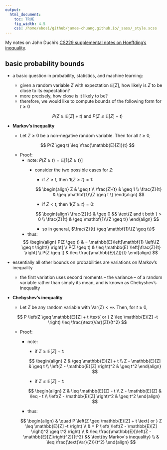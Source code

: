```yaml
---
output:
  html_document:
    toc: TRUE
    fig_width: 4.5
    css: /home/ebosi/github/james-chuang.github.io/_sass/_style.scss
---
```


My notes on John Duchi's [CS229 supplemental notes on Hoeffding's inequality](http://cs229.stanford.edu/materials.html).

## **basic probability bounds**

  - a basic question in probability, statistics, and machine learning:
      - given a random variable $Z$ with expectation $\mathbb{E}[Z]$, how likely is $Z$ to be close to its expectation?
      - more precisely, how close is it likely to be?
      - therefore, we would like to compute bounds of the following form for $t \geq 0$
      
      $$
      P(Z \geq \mathbb{E}[Z] + t) \text{  and  } P(Z \leq \mathbb{E}[Z]-t)
      $$
      
  - **Markov's inequality**
      - Let $Z \geq 0$ be a non-negative random variable. Then for all $t \geq 0$,
      
      $$
      P(Z \geq t) \leq \frac{\mathbb{E}[Z]}{t}
      $$
      
      - Proof:
          - note: $P(Z \geq t) = \mathbb{E} \left[\mathbf{1} \left\{Z \geq t \right\} \right]$
              - consider the two possible cases for $Z$:
                  - if $Z \geq t$, then $\mathbf{1}\{Z \geq t \} = 1$:
                  
                  $$
                  \begin{align}
                  Z & \geq t \\
                  \frac{Z}{t} & \geq 1 \\
                  \frac{Z}{t} & \geq \mathbf{1}\{Z \geq t \}
                  \end{align}
                  $$
                  
                  - if $Z < t$, then $\mathbf{1}\{Z \geq t \} = 0$:
                  
                  $$
                  \begin{align}
                  \frac{Z}{t} & \geq 0 && \text{Z and t both } > 0 \\
                  \frac{Z}{t} & \geq \mathbf{1}\{Z \geq t\}
                  \end{align}
                  $$
                  
                  - so in general, $\frac{Z}{t} \geq \mathbf{1}\{Z \geq t\}$
          - thus:
          
          $$
          \begin{align}
          P(Z \geq t) & = \mathbb{E}\left[\mathbf{1} \left\{Z \geq t \right\} \right] \\
          P(Z \geq t) & \leq \mathbb{E} \left[\frac{Z}{t} \right] \\
          P(Z \geq t) & \leq \frac{\mathbb{E}[Z]}{t} 
          \end{align}
          $$
          
  - essentially all other bounds on probabilities are variations on Markov's inequality
      - the first variation uses second moments -- the variance -- of a random variable rather than simply its mean, and is known as Chebyshev's inequality
  - **Chebyshev's inequality**
      - Let $Z$ be any random variable with $\text{Var}(Z) < \infty$. Then, for $t \geq 0$,
      
      $$
      P \left(Z \geq \mathbb{E}[Z] + t \text{  or  } Z \leq \mathbb{E}[Z] -t \right) \leq \frac{\text{Var}(Z)}{t^2}
      $$
      
      - Proof:
          - note:
              - if $Z \geq \mathbb{E}[Z] + t$:
          
              $$
              \begin{align}
              Z & \geq \mathbb{E}[Z] + t \\
              Z - \mathbb{E}[Z] & \geq t \\
              \left(Z - \mathbb{E}[Z] \right)^2 & \geq t^2
              \end{align}
              $$
              
              - if $Z \leq \mathbb{E}[Z] - t$:
              
              $$
              \begin{align}
              Z & \leq \mathbb{E}[Z] - t \\
              Z - \mathbb{E}[Z] & \leq - t \\
              \left(Z - \mathbb{E}[Z] \right)^2 & \geq t^2
              \end{align}
              $$
              
          - thus:
          
          $$
          \begin{align}
          & \quad P \left(Z \geq \mathbb{E}[Z] + t \text{  or  } Z \leq \mathbb{E}[Z] -t \right) \\
          & = P \left( \left(Z - \mathbb{E}[Z] \right)^2 \geq t^2 \right) \\
          & \leq \frac{\mathbb{E}[\left(Z - \mathbb{E}[Z]\right)^2]}{t^2} && \text{by Markov's inequality} \\
          & \leq \frac{\text{Var}(Z)}{t^2}
          \end{align}
          $$
